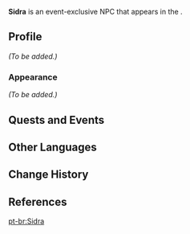 {{Meta
<!-- Remove this template after adding the missing info -->
|missing_NPC_profile  = yes
<!--
|missing_NPC_idle     = yes
|missing_NPC_dialogue = yes
-->
}}
{{Character Infobox
|type             = Quest NPC
|image            = NPC Sidra.png
|realname         = <!-- Optional, if different from in-game name -->
|deceased         = <!-- Past (for deceased prior to events of the game) or free response -->
|region           = Sumeru
|location         = Sumeru
|affiliation      = Rtawahist
|title            = 

|ancestry         = <!-- Clan/family -->
|father           = 
|mother           = 
|spouse           = 
|sibling          = 
|child            = 
|relative         = 

|voiceEN          = [[imdb:nm4370966|Chelsea Rebecca]]<ref>Twitter: [https://twitter.com/carebecc/status/1653126512772812800 EN VA Self Announcement] ([https://web.archive.org/web/20230724154312/https://twitter.com/carebecc/status/1653126512772812800 Archived])</ref>
|voiceCN          = 
|voiceJP          = 
|dialoguereward   = 
}}
'''Sidra''' is an event-exclusive NPC that appears in the {{Quest|The Arc of Intellect}}.
<!--
==Location==
{{subst:#tag:gallery|
NPC Location {{subst:#titleparts:{{subst:PAGENAME}}}}.png{{subst:!}}{{subst:#titleparts:{{subst:PAGENAME}}}}'s location
NPC Location {{subst:#titleparts:{{subst:PAGENAME}}}} Context.png{{subst:!}}Additional context
}}
-->
==Profile==
<!--Detailed story/lore information goes here.-->
''(To be added.)''

===Appearance===
<!--Keep appearance section short and concise. Limit to 2 paragraphs with 3-4 sentences each.-->
''(To be added.)''

==Quests and Events==
{{Quests and Events}}
<!--
==Idle Quotes==
{{Dialogue Start}}
: {{DIcon|Idle}} {{Tx}}
:: {{A|VO {{subst:#titleparts:{{subst:PAGENAME}}}} 01.ogg}} "{{Tx}}"
{{Dialogue End}}

==Dialogue==
{{Dialogue Start}}
:'''{{subst:#titleparts:{{subst:PAGENAME}}}}:''' 
:{{DIcon}}
{{Dialogue End}}
<!--
==Event Dialogue==
===Event Name===
{{Dialogue Start}}
:'''{{subst:#titleparts:{{subst:PAGENAME}}}}:'''
{{Dialogue End}}

==Trivia==
* 
-->
==Other Languages==
{{Other Languages
|default_hidden = 1
|en        = Sidra
|zhs       = 熙德拉
|zhs_rm    = Xīdélā
|zht       = 熙德拉
|zht_rm    = Xīdélā
|ja        = シドラ
|ja_rm     = Shidora
|ko        = 시드라
|ko_rm     = 
|es        = Sidra
|fr        = Sidra
|ru        = Сидра
|th        = Sidra
|vi        = Sidra
|de        = Sidra
|id        = Sidra
|pt        = Sidra
|tr        = Sidra
|it        = Sidra
}}

==Change History==
{{Change History|3.6}}

==References==
{{Reflist}}

[[pt-br:Sidra]]